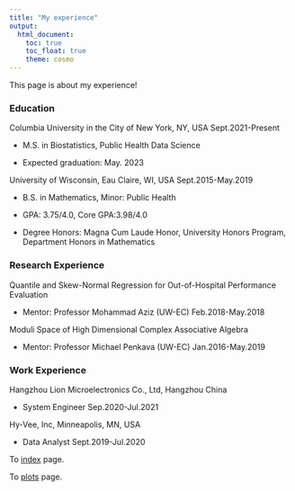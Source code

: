 ```yaml
---
title: "My experience"
output: 
  html_document:
    toc: true
    toc_float: true
    theme: cosmo
---
```

This page is about my experience! 

### Education
Columbia University in the City of New York, NY, USA	Sept.2021-Present

* M.S. in Biostatistics, Public Health Data Science

* Expected graduation: May. 2023

University of Wisconsin, Eau Claire, WI, USA	Sept.2015-May.2019

* B.S. in Mathematics, Minor: Public Health

* GPA: 3.75/4.0, Core GPA:3.98/4.0

* Degree Honors: Magna Cum Laude Honor, University Honors Program, Department Honors in Mathematics 

### Research Experience 
Quantile and Skew-Normal Regression for Out-of-Hospital Performance Evaluation  

* Mentor: Professor Mohammad Aziz (UW-EC)	Feb.2018-May.2018

Moduli Space of High Dimensional Complex Associative Algebra

* Mentor: Professor Michael Penkava (UW-EC)	Jan.2016-May.2019


### Work Experience

Hangzhou Lion Microelectronics Co., Ltd, Hangzhou China	

* System Engineer	Sep.2020-Jul.2021

Hy-Vee, Inc, Minneapolis, MN, USA 	

* Data Analyst	Sept.2019-Jul.2020

To [index](index.html) page.

To [plots](plots.html) page.
